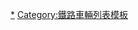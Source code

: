 {{Navbox with collapsible groups
|name = 中国动车组
|title = [[中國國家鐵路集團動車組列表|中国动车组]]
|titlestyle = border-left:solid 3em #0000ff; border-right:solid 3em #0000ff; background-color:#eee;
|listclass=hlist
|list1={{Navbox|child
 |name   = 动车组
 |state  = plain
 |navbar = plain
 |title  = [[電聯車|电力动车组]]
 |titlestyle = background:lightblue
 
|group1 = [[動力集中式列車|動力集中式]]
|list1  =  
{{Navbox|child
|group1= 早期使用
|list1= 
* [[SJ2000列車|X2000（新时速）]]
* [[DDJ1型電力動車組|DDJ1（大白鯊）]]
* [[DJJ1型电力动车组|DJJ1（藍箭）]]
* [[DJJ2型电力动车组|DJJ2（中華之星）]]
|group2=[[复兴号电力动车组|复兴号（CR）<br>中国标准动车组]]
|list2=[[复兴号CR200J型动车组|CR200J]]（[[磨万铁路澜沧号电力动车组]]）
}}
 
 
|group2 = [[動力分散式列車|動力分散式]]
|list2  =  
{{Navbox|child
|group1= 早期使用
|list1=
* [[KDZ1型电力动车组|KDZ1]]
* [[春城号电力动车组|KDZ1A（春城號）]]
* [[DJF1型电力动车组|DJF1（中原之星）]]
* [[先鋒號電力動車組|DJF2（先鋒號）]]
* [[長白山號電力動車組|DJF3（長白山號）]]
|group2=[[和谐号电力动车组|和谐号（CRH）]]
|list2=
{{Navbox|child
|group1= 200－250km/h
|list1=
* [[和谐号CRH1型电力动车组|CRH1A/B/E/A-A/E-250]]
* [[和谐号CRH2型电力动车组|CRH2A/B/E/G]]
* [[和谐号CRH3A型电力动车组|CRH3A]]
* [[和谐号CRH5型电力动车组|CRH5A/E/G]]
|group2=350－380km/h
|list2=
*[[和谐号CRH3型电力动车组|CRH3C]]
*[[和谐号CRH2型电力动车组|CRH2C]]
*[[和谐号CRH380A型电力动车组|CRH380A/AL]]（[[港鐵動感號高速電動列車|港铁动感号高速动车组]]）
*[[和谐号CRH380B型电力动车组|CRH380B/BL/BG]]
*[[和谐号CRH380C型电力动车组|CRH380CL]]
*[[和谐号CRH380D型电力动车组|CRH380D]]
|group3=其他
|list3=
* [[中国铁路高速综合检测列车|高速综合检测列车（CIT）]]
}}
|group3=城际动车组
|list3=
{{Navbox|child
|group1= CJ系列城际动车组
|list1= 
*[[和谐号CJ1型电力动车组|CRH3A（CJ1）]]
*[[和谐号CJ2型电力动车组|CJ2]]
*[[CJ3型电力动车组|CJ3]]
*[[CJ5型混合动力动车组|CJ5（混合动力）]]
*[[CJ6型电力动车组|CJ6]]
 
|group2= CRH系列城际动车组
|list2=
* [[和谐号CRH6型电力动车组|CRH6A/A-A/F/F-A/S]]
* [[和谐号CRH3A型电力动车组|CRH3A-A]]
}}
 
|group4=[[复兴号电力动车组|复兴号（CR）<br>中国标准动车组]]
|list4=
{{Navbox|child
 
|group2= 200－300km/h
|list2=
*[[复兴号CR300AF型电力动车组|CR300AF]]
*[[复兴号CR300BF型电力动车组|CR300BF]]
 
|group3= 300－400km/h
|list3=
*[[复兴号CR400AF型电力动车组|CR400AF]]
*[[复兴号CR400BF型电力动车组|CR400BF]]

|group4= 400km/h以上
|list4=
*[[复兴号CR450AF型电力动车组|CR450AF]]
*[[复兴号CR450BF型电力动车组|CR450BF]]
}}
}}
}}
 
|list2 = {{Navbox|child
 |name   = 内燃动车组
 |state  = plain
 |navbar = plain
 |title  = [[柴聯車|内燃动车组]]
 |titlestyle = background:lightblue
 
|group1 = [[動力集中式列車|動力集中式]]
|list1 = 
* [[东风型柴油动车组|东风型]]
* [[新曙光號NZJ1型柴油動車組|NZJ1（新曙光号）]]
* NZJ2（[[神州號NZJ2型柴油動車組|神州號]]／[[金輪號NZJ2型柴油動車組|金輪號]]）
* [[NDJ3型柴油动车组|NDJ3（长城号）]]
* [[NYJ1型柴油动车组|NYJ1（北海號／北亞號／九江號／晉龍號／罕露号）]]
* [[普天号柴油动车组|普天号]]
* [[天驰号柴油动车组|天驰号]]
 
|group2 = [[動力分散式列車|動力分散式]]
|list2 = 
* [[NC3型柴油动车组|NC3]]
* [[天安型柴油動車|天安型]]
* [[NZJ型柴油动车组|NZJ（庐山号）]]
* [[NYF1型柴油动车组|NYF1]]
* [[TSD09型柴油动车组|TSD09]]
* [[CJ5型混合动力动车组|CJ5（混合动力）]]
}}
}}<noinclude>

[[Category:中华人民共和国铁路导航模板|{{PAGENAME}}]]
[[Category:中國動車組|*]]
[[Category:鐵路車輛列表模板]]
</noinclude>